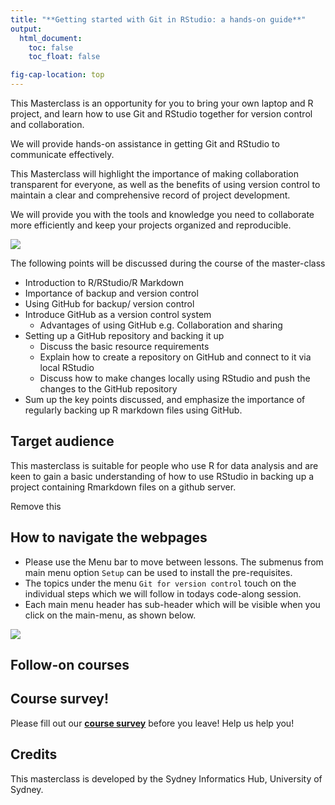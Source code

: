 ```yaml
---
title: "**Getting started with Git in RStudio: a hands-on guide**"
output:
  html_document:
    toc: false
    toc_float: false

fig-cap-location: top
---
```


This Masterclass is an opportunity for you to bring your own laptop and R project, and learn how to use Git and RStudio together for version control and collaboration.

We will provide hands-on assistance in getting Git and RStudio to communicate effectively.

This Masterclass will highlight the importance of making collaboration transparent for everyone, as well as the benefits of using version control to maintain a clear and comprehensive record of project development.

We will provide you with the tools and knowledge you need to collaborate more efficiently and keep your projects organized and reproducible.


![](/fig/about.png)


The following points will be discussed during the course of the master-class

* Introduction to R/RStudio/R Markdown​
* Importance of backup and version control​
* Using GitHub for backup/ version control​
* Introduce GitHub as a version control system​
  * Advantages of using GitHub e.g. Collaboration and sharing​
* Setting up a GitHub repository and backing it up​
  * Discuss the basic resource requirements​
  * Explain how to create a repository on GitHub and connect to it via local RStudio​
  * Discuss how to make changes locally using RStudio and push the changes to the GitHub repository​
* Sum up the key points discussed, and emphasize the importance of regularly backing up R markdown files using GitHub.​


## **Target audience**{.unlisted}

This masterclass is suitable for people who use R for data analysis and are keen to gain a basic understanding of how to use RStudio in backing up a project containing Rmarkdown files on a github server.

Remove this

## **How to navigate the webpages**{.unlisted}
* Please use the Menu bar to move between lessons. The submenus from main menu option `Setup` can be used to install the pre-requisites.  
* The topics under the menu `Git for version control` touch on the individual steps which we will follow in todays code-along session.
* Each main menu header has sub-header which will be visible when you click on the main-menu, as shown below.

![](/fig/Menubar.png)

## **Follow-on courses**{.unlisted}


## **Course survey!** {.unlisted}

Please fill out our **[course survey](https://www.surveymonkey.com/r/rnaseq2022)** before you leave! Help us help you!

## **Credits**{.unlisted}

This masterclass is developed by the Sydney Informatics Hub, University of Sydney. 
